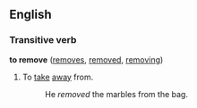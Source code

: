 ==English==

===Transitive verb===
'''to remove'''  ([[removes]], [[removed]], [[removing]])
# To [[take]] [[away]] from.
#: He ''removed'' the marbles from the bag.